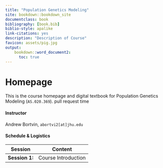 ```yaml
---
title: "Population Genetics Modeling"
site: bookdown::bookdown_site
documentclass: book
bibliography: [book.bib]
biblio-style: apalike
link-citations: yes
description: "Description of Course"
favicon: assets/pig.jpg
output:
    bookdown::word_document2:
      toc: true
---
```


# Homepage 

This is the course homepage and digital textbook for Population Genetics Modeling (`AS.020.369`).
pull request time

#### Instructor

Andrew Bortvin, `abortvi2[at]jhu.edu`

#### Schedule & Logistics

|Session|Content|
|----|--------|
| **Session 1:** | Course Introduction |
